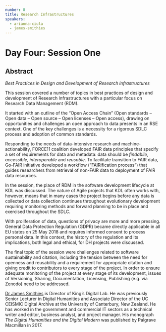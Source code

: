 ```yaml
---
number: 8
title: Research Infrastructures
speakers:
  - arianna-ciula
  - james-smithies
---
```


# Day Four: Session One

## Abstract

_Best Practices in Design and Development of Research Infrastructures_

This session covered a number of topics in best practices of design and
development of Research Infrastructures with a particular focus on Research Data
Management (RDM).

It started with an outline of the “Open Access Chain” (Open standards – Open
data – Open source – Open licenses – Open access), drawing on opportunities and
challenges an open approach to data presents in an RSE context. One of the key
challenges is a necessity for a rigorous SDLC process and adoption of common
standards.

Responding to the needs of data-intensive research and machine-actionability,
FORCE11 coalition developed FAIR data principles that specify a set of
requirements for data and metadata: data should be _findabile_, _accessible_,
_interoperable_ and _reusable_. To facilitate transition to FAIR data, Go-FAIR
initiative developed a workflow (“FAIRification process”) that guides
researchers from retrieval of non-FAIR data to deployment of FAIR data
resources.

In the session, the place of RDM in the software development lifecycle at KDL
was discussed. The nature of Agile projects that KDL often works with, however,
means that in many cases the project begins before any data is collected or data
collection continues throughout evolutionary development requiring monitoring
methods and forward planning to be in place and exercised throughout the SDLC.

With proliferation of data, questions of privacy are more and more pressing.
General Data Protection Regulation (GDPR) became directly applicable in all EU
states on 25 May 2018 and requires informed consent to process personal data. In
this context, the history of the regulation and its implications, both legal and
ethical, for DH projects were discussed.

The final topic of the session were challenges related to software
sustainability and citation, including the tension between the need for openness
and reusability and a requirement for appropriate citation and giving credit to
contributors to every stage of the project. In order to ensure adequate
monitoring of the project at every stage of its development, issues of
Versioning, Sharing, Documentation, Licensing, Publishing (e.g. via Zenodo) need
to be addressed.

<Download download="docs/4.1-Research_Infrastructures.pdf" />
<Speakers>

[Dr James Smithies](https://www.kdl.kcl.ac.uk/who-we-are/dr-james-smithies/) is
Director of King’s Digital Lab. He was previously Senior Lecturer in Digital
Humanities and Associate Director of the UC CEISMIC Digital Archive at the
University of Canterbury, New Zealand. He has worked in the government and
commercial IT sectors as a technical writer and editor, business analyst, and
project manager. His monograph _The Digital Humanities and the Digital Modern_
was published by Palgrave Macmillan in 2017.
